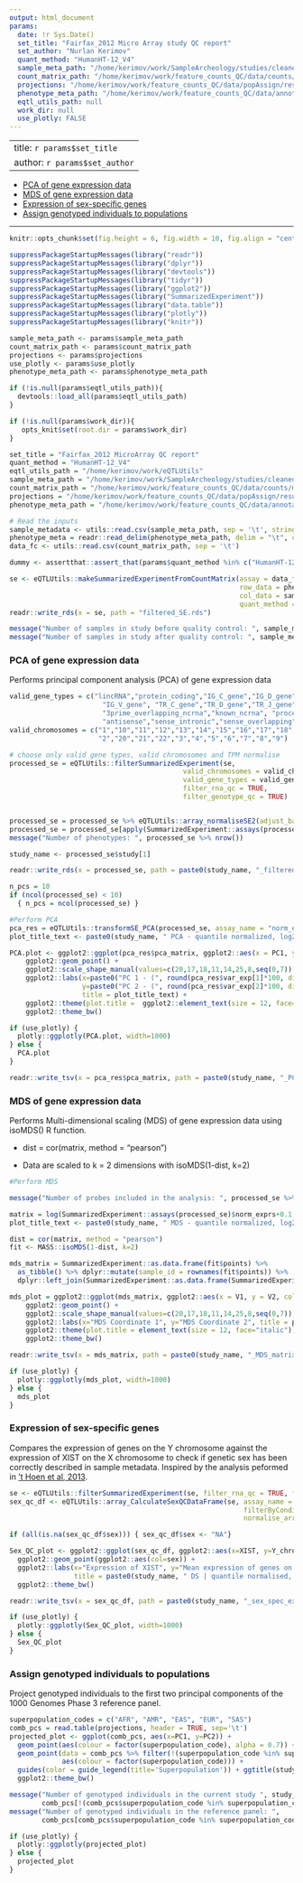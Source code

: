 ```yaml
---
output: html_document
params:
  date: !r Sys.Date()
  set_title: "Fairfax_2012 Micro Array study QC report"
  set_author: "Nurlan Kerimov"
  quant_method: "HumanHT-12_V4"
  sample_meta_path: "/home/kerimov/work/SampleArcheology/studies/cleaned/Fairfax_2012.tsv"
  count_matrix_path: "/home/kerimov/work/feature_counts_QC/data/counts/micro_array/raw/Fairfax_2012.tsv.gz"
  projections: "/home/kerimov/work/feature_counts_QC/data/popAssign/results_Fairfax_2014/new_dataset_scores.profile.adj"
  phenotype_meta_path: "/home/kerimov/work/feature_counts_QC/data/annotations/HumanHT-12_V4_Ensembl_96_phenotype_metadata.tsv.gz"
  eqtl_utils_path: null
  work_dir: null
  use_plotly: FALSE
---
```


---
title: `r params$set_title`
author: `r params$set_author`
---

- [PCA of gene expression data](#pca-of-gene-expression-data)
- [MDS of gene expression data](#mds-of-gene-expression-data)
- [Expression of sex-specific genes](#expression-of-sex-specific-genes)
- [Assign genotyped individuals to populations](#assign-genotyped-individuals-to-populations)

***
```r
knitr::opts_chunk$set(fig.height = 6, fig.width = 10, fig.align = "center")
```

```r
suppressPackageStartupMessages(library("readr"))
suppressPackageStartupMessages(library("dplyr"))
suppressPackageStartupMessages(library("devtools"))
suppressPackageStartupMessages(library("tidyr"))
suppressPackageStartupMessages(library("ggplot2"))
suppressPackageStartupMessages(library("SummarizedExperiment"))
suppressPackageStartupMessages(library("data.table"))
suppressPackageStartupMessages(library("plotly"))
suppressPackageStartupMessages(library("knitr"))

sample_meta_path <- params$sample_meta_path
count_matrix_path <- params$count_matrix_path
projections <- params$projections
use_plotly <- params$use_plotly
phenotype_meta_path <- params$phenotype_meta_path

if (!is.null(params$eqtl_utils_path)){
  devtools::load_all(params$eqtl_utils_path)
}

if (!is.null(params$work_dir)){
   opts_knit$set(root.dir = params$work_dir)
}
```

```r
set_title = "Fairfax_2012 MicroArray QC report"
quant_method = "HumanHT-12_V4"
eqtl_utils_path = "/home/kerimov/work/eQTLUtils"
sample_meta_path = "/home/kerimov/work/SampleArcheology/studies/cleaned/Fairfax_2012.tsv"
count_matrix_path = "/home/kerimov/work/feature_counts_QC/data/counts/micro_array/raw/Fairfax_2012.tsv.gz"
projections = "/home/kerimov/work/feature_counts_QC/data/popAssign/results_Fairfax_2014/new_dataset_scores.profile.adj"
phenotype_meta_path = "/home/kerimov/work/feature_counts_QC/data/annotations/HumanHT-12_V4_Ensembl_96_phenotype_metadata.tsv.gz"
```


```r
# Read the inputs
sample_metadata <- utils::read.csv(sample_meta_path, sep = '\t', stringsAsFactors = FALSE)
phenotype_meta = readr::read_delim(phenotype_meta_path, delim = "\t", col_types = "ccccciiicciidi")
data_fc <- utils::read.csv(count_matrix_path, sep = '\t')

dummy <- assertthat::assert_that(params$quant_method %in% c("HumanHT-12_V4", "gene_counts"), msg = "Quantification method is not a valid! Please choose 'HumanHT-12_V4' or 'gene_counts'")

se <- eQTLUtils::makeSummarizedExperimentFromCountMatrix(assay = data_fc, 
                                                         row_data = phenotype_meta, 
                                                         col_data = sample_metadata, 
                                                         quant_method = params$quant_method)
readr::write_rds(x = se, path = "filtered_SE.rds")

message("Number of samples in study before quality control: ", sample_metadata %>% nrow())
message("Number of samples in study after quality control: ", sample_metadata[sample_metadata$rna_qc_passed & sample_metadata$genotype_qc_passed,] %>% nrow())
```

### PCA of gene expression data

Performs principal component analysis (PCA) of gene expression data

```r
valid_gene_types = c("lincRNA","protein_coding","IG_C_gene","IG_D_gene","IG_J_gene",
                       "IG_V_gene", "TR_C_gene","TR_D_gene","TR_J_gene", "TR_V_gene",
                       "3prime_overlapping_ncrna","known_ncrna", "processed_transcript",
                       "antisense","sense_intronic","sense_overlapping")
valid_chromosomes = c("1","10","11","12","13","14","15","16","17","18","19",
                      "2","20","21","22","3","4","5","6","7","8","9")

# choose only valid gene types, valid chromosomes and TPM normalise
processed_se = eQTLUtils::filterSummarizedExperiment(se,
                                           valid_chromosomes = valid_chromosomes,
                                           valid_gene_types = valid_gene_types, 
                                           filter_rna_qc = TRUE, 
                                           filter_genotype_qc = TRUE) 


processed_se = processed_se %>% eQTLUtils::array_normaliseSE2(adjust_batch = TRUE)  
processed_se = processed_se[apply(SummarizedExperiment::assays(processed_se)$norm_exprs, 1, median) > 1, ]
message("Number of phenotypes: ", processed_se %>% nrow())

study_name <- processed_se$study[1]

readr::write_rds(x = processed_se, path = paste0(study_name, "_filtered_normalised_SE.rds"))
```


```r
n_pcs = 10
if (ncol(processed_se) < 10)
  { n_pcs = ncol(processed_se) }

#Perform PCA
pca_res = eQTLUtils::transformSE_PCA(processed_se, assay_name = "norm_exprs", n_pcs = n_pcs, log_transform = TRUE, center = TRUE, scale. = TRUE)
plot_title_text <- paste0(study_name, " PCA - quantile normalized, log2 | Sample Size: ", nrow(processed_se %>% SummarizedExperiment::colData()))

PCA.plot <- ggplot2::ggplot(pca_res$pca_matrix, ggplot2::aes(x = PC1, y = PC2, color = qtl_group, label = sample_id)) +
    ggplot2::geom_point() +
    ggplot2::scale_shape_manual(values=c(20,17,18,11,14,25,8,seq(0,7))) +
    ggplot2::labs(x=paste0("PC 1 - (", round(pca_res$var_exp[1]*100, digits = 1),"% var. explained)"),
                  y=paste0("PC 2 - (", round(pca_res$var_exp[2]*100, digits = 1),"% var. explained)"),
                  title = plot_title_text) +
    ggplot2::theme(plot.title =  ggplot2::element_text(size = 12, face="italic")) +
    ggplot2::theme_bw()

if (use_plotly) {
  plotly::ggplotly(PCA.plot, width=1000)
} else {
  PCA.plot
}

readr::write_tsv(x = pca_res$pca_matrix, path = paste0(study_name, "_PCA_matrix.tsv"), col_names = TRUE)
```

### MDS of gene expression data

Performs Multi-dimensional scaling (MDS) of gene expression data using isoMDS() R function.

* dist = cor(matrix, method = "pearson")

* Data are scaled to k = 2 dimensions with isoMDS(1-dist, k=2)

```r
#Perform MDS

message("Number of probes included in the analysis: ", processed_se %>% nrow())

matrix = log(SummarizedExperiment::assays(processed_se)$norm_exprs+0.1,2)  
plot_title_text <- paste0(study_name, " MDS - quantile normalized, log2 | Sample Size: ", nrow(processed_se %>% SummarizedExperiment::colData()))

dist = cor(matrix, method = "pearson")
fit <- MASS::isoMDS(1-dist, k=2)

mds_matrix = SummarizedExperiment::as.data.frame(fit$points) %>%
  as_tibble() %>% dplyr::mutate(sample_id = rownames(fit$points)) %>%
  dplyr::left_join(SummarizedExperiment::as.data.frame(SummarizedExperiment::colData(processed_se)), by = "sample_id")

mds_plot = ggplot2::ggplot(mds_matrix, ggplot2::aes(x = V1, y = V2, color = qtl_group, label = sample_id)) +
    ggplot2::geom_point() +
    ggplot2::scale_shape_manual(values=c(20,17,18,11,14,25,8,seq(0,7))) +
    ggplot2::labs(x="MDS Coordinate 1", y="MDS Coordinate 2", title = plot_title_text) +
    ggplot2::theme(plot.title = element_text(size = 12, face="italic")) +
    ggplot2::theme_bw()

readr::write_tsv(x = mds_matrix, path = paste0(study_name, "_MDS_matrix.tsv"), col_names = TRUE)
```

```r
if (use_plotly) {
  plotly::ggplotly(mds_plot, width=1000)
} else {
  mds_plot
}
```

### Expression of sex-specific genes

Compares the expression of genes on the Y chromosome against the expression of XIST on the X chromosome to check if genetic sex has been correctly described in sample metadata. Inspired by the analysis peformed in ['t Hoen et al, 2013](https://doi.org/10.1038/nbt.2702).

```r
se <- eQTLUtils::filterSummarizedExperiment(se, filter_rna_qc = TRUE, filter_genotype_qc = TRUE)
sex_qc_df <- eQTLUtils::array_CalculateSexQCDataFrame(se, assay_name = "exprs",
                                                          filterByCondition = FALSE,
                                                          normalise_array = TRUE)

if (all(is.na(sex_qc_df$sex))) { sex_qc_df$sex <- "NA"}

Sex_QC_plot <- ggplot2::ggplot(sex_qc_df, ggplot2::aes(x=XIST, y=Y_chrom_mean, label = sample_id)) +
  ggplot2::geom_point(ggplot2::aes(col=sex)) +
  ggplot2::labs(x="Expression of XIST", y="Mean expression of genes on chrY", 
                title = paste0(study_name, " DS | quantile normalised, log2, | Sample Size: ", nrow(sex_qc_df))) +
  ggplot2::theme_bw()

readr::write_tsv(x = sex_qc_df, path = paste0(study_name, "_sex_spec_exp_matrix.tsv"), col_names = TRUE)
```

```r
if (use_plotly) {
  plotly::ggplotly(Sex_QC_plot, width=1000)
} else {
  Sex_QC_plot
}
```


### Assign genotyped individuals to populations

Project genotyped individuals to the first two principal components of the 1000 Genomes Phase 3 reference panel.

```r
superpopulation_codes = c("AFR", "AMR", "EAS", "EUR", "SAS")
comb_pcs = read.table(projections, header = TRUE, sep='\t')
projected_plot <- ggplot(comb_pcs, aes(x=PC1, y=PC2)) + 
  geom_point(aes(colour = factor(superpopulation_code), alpha = 0.7)) +
  geom_point(data = comb_pcs %>% filter(!(superpopulation_code %in% superpopulation_codes)), 
             aes(colour = factor(superpopulation_code))) +
  guides(color = guide_legend(title='Superpopulation')) + ggtitle(study_name) +
  ggplot2::theme_bw()

message("Number of genotyped individuals in the current study ", study_name, ": ", 
        comb_pcs[!(comb_pcs$superpopulation_code %in% superpopulation_codes),] %>% nrow())
message("Number of genotyped individuals in the reference panel: ", 
        comb_pcs[comb_pcs$superpopulation_code %in% superpopulation_codes,] %>% nrow())

if (use_plotly) {
  plotly::ggplotly(projected_plot)
} else {
  projected_plot
}
```
